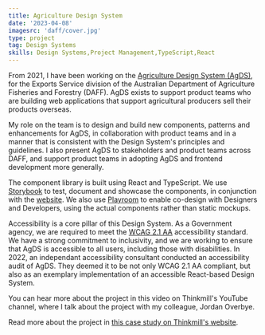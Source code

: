 ```yaml
---
title: Agriculture Design System
date: '2023-04-08'
imagesrc: 'daff/cover.jpg'
type: project
tag: Design Systems
skills: Design Systems,Project Management,TypeScript,React
---
```


From 2021, I have been working on the [Agriculture Design System (AgDS)](https://design-system.agriculture.gov.au/), for the Exports Service division of the Australian Department of Agriculture Fisheries and Forestry (DAFF). AgDS exists to support product teams who are building web applications that support agricultural producers sell their products overseas.

My role on the team is to design and build new components, patterns and enhancements for AgDS, in collaboration with product teams and in a manner that is consistent with the Design System's principles and guidelines. I also present AgDS to stakeholders and product teams across DAFF, and support product teams in adopting AgDS and frontend development more generally.

The component library is built using React and TypeScript. We use [Storybook](https://design-system.agriculture.gov.au/storybook/index.html) to test, document and showcase the components, in conjunction with the [website](https://design-system.agriculture.gov.au/). We also use [Playroom](https://design-system.agriculture.gov.au/playroom/index.html) to enable co-design with Designers and Developers, using the actual components rather than static mockups.

Accessibility is a core pillar of this Design System. As a Government agency, we are required to meet the [WCAG 2.1 AA](https://www.w3.org/TR/WCAG21/) accessibility standard. We have a strong commitment to inclusivity, and we are working to ensure that AgDS is accessible to all users, including those with disabilities. In 2022, an independant accessibility consultant conducted an accessibility audit of AgDS. They deemed it to be not only WCAG 2.1 AA compliant, but also as an exemplary implementation of an accessible React-based Design System.

You can hear more about the project in this video on Thinkmill's YouTube channel, where I talk about the project with my colleague, Jordan Overbye.

<YouTubeVideo videoId="cMXbgdQbGn0" />

Read more about the project in [this case study on Thinkmill's website](https://www.thinkmill.com.au/work/daff).
